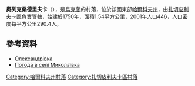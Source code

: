 {{coord|49|11|3|N|35|22|17|E|scale:100000_region:UA|display=title}}

'''奧列克桑德里夫卡'''（{{lang-uk|Олександрівка}}），是[[烏克蘭|烏克蘭]]的村落，位於該國東部[[哈爾科夫州|哈爾科夫州]]，由[[扎切皮利夫卡區|扎切皮利夫卡區]]負責管轄，始建於1750年，面積1.54平方公里，2001年人口446，人口密度每平方公里290.4人。

==參考資料==
*[http://w1.c1.rada.gov.ua/pls/z7502/A005?rdat1=09.01.2009&rf7571=33008 Олександрівка]{{dead link|date=2017年12月 |bot=InternetArchiveBot |fix-attempted=yes }}
* [http://weather.in.ua/ua/har'kovskaja/15607 Погода в селі Миколаївка]{{Wayback|url=http://weather.in.ua/ua/har%27kovskaja/15607 |date=20160323024645 }}

{{DEFAULTSORT:Олександрівка}}
[[Category:哈爾科夫州村落|Category:哈爾科夫州村落]]
[[Category:扎切皮利夫卡區村落|Category:扎切皮利夫卡區村落]]


{{Kharkiv-geo-stub}}